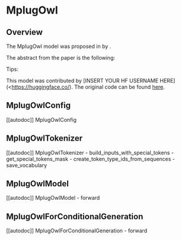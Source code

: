<!--Copyright 2022 The HuggingFace Team. All rights reserved.

Licensed under the Apache License, Version 2.0 (the "License"); you may not use this file except in compliance with
the License. You may obtain a copy of the License at

http://www.apache.org/licenses/LICENSE-2.0

Unless required by applicable law or agreed to in writing, software distributed under the License is distributed on
an "AS IS" BASIS, WITHOUT WARRANTIES OR CONDITIONS OF ANY KIND, either express or implied. See the License for the
specific language governing permissions and limitations under the License.
-->

# MplugOwl

## Overview

The MplugOwl model was proposed in [<INSERT PAPER NAME HERE>](<INSERT PAPER LINK HERE>)  by <INSERT AUTHORS HERE>. <INSERT SHORT SUMMARY HERE>

The abstract from the paper is the following:

*<INSERT PAPER ABSTRACT HERE>*

Tips:

<INSERT TIPS ABOUT MODEL HERE>

This model was contributed by [INSERT YOUR HF USERNAME HERE](<https://huggingface.co/<INSERT YOUR HF USERNAME HERE>). The original code can be found [here](<INSERT LINK TO GITHUB REPO HERE>).

## MplugOwlConfig

[[autodoc]] MplugOwlConfig


## MplugOwlTokenizer

[[autodoc]] MplugOwlTokenizer
    - build_inputs_with_special_tokens
    - get_special_tokens_mask
    - create_token_type_ids_from_sequences
    - save_vocabulary


## MplugOwlModel

[[autodoc]] MplugOwlModel
    - forward


## MplugOwlForConditionalGeneration

[[autodoc]] MplugOwlForConditionalGeneration
    - forward


